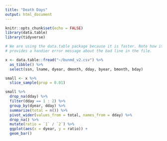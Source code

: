 ```yaml
---
title: "Death Days"
output: html_document
---
```


```r
knitr::opts_chunk$set(echo = FALSE)
library(data.table)
library(tidyverse)
```


```r
# We are using the data.table package because it is faster. Note how it also
# provides a handier error message about the bad line in the file.

x <- data.table::fread("~/bunmd_v2.csv") %>% 
  as_tibble() %>% 
  select(ssn, lname, dyear, dmonth, dday, byear, bmonth, bday)
```

```r
small <- x %>%
  slice_sample(prop = 0.01)
```

```r
small %>%
  drop_na(dday) %>%
  filter(dday == 1 : 2) %>%
  group_by(dyear, dday) %>%
  summarize(total = n()) %>%
  pivot_wider(values_from = total, names_from = dday) %>%
  drop_na() %>%
  mutate(ratio = `1` / `2`) %>%
  ggplot(aes(x = dyear, y = ratio)) +
  geom_bar()


  
```

